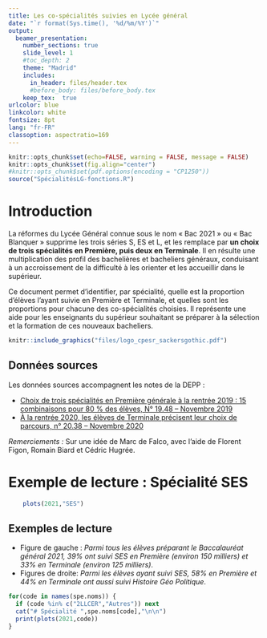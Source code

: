 ```yaml
---
title: Les co-spécialités suivies en Lycée général
date: "`r format(Sys.time(), '%d/%m/%Y')`"
output:
  beamer_presentation:
    number_sections: true
    slide_level: 1
    #toc_depth: 2
    theme: "Madrid"
    includes:
      in_header: files/header.tex
      #before_body: files/before_body.tex
    keep_tex:  true
urlcolor: blue
linkcolor: white
fontsize: 8pt
lang: "fr-FR"
classoption: aspectratio=169
---
```


```r
knitr::opts_chunk$set(echo=FALSE, warning = FALSE, message = FALSE)
knitr::opts_chunk$set(fig.align="center")
#knitr::opts_chunk$set(pdf.options(encoding = "CP1250"))
source("SpécialitésLG-fonctions.R")
```



# Introduction

La réformes du Lycée Général connue sous le nom « Bac 2021 » ou « Bac Blanquer » 
supprime les trois séries S, ES et L, et les remplace par __un choix de trois 
spécialités en Première, puis deux en Terminale__. 
Il en résulte une multiplication des profil des bachelières et bacheliers généraux,
conduisant à un accroissement de la difficulté à les orienter et les accueillir 
dans le supérieur.

Ce document permet d'identifier, par spécialité, quelle est la proportion d'élèves
l'ayant suivie en Première et Terminale, et quelles sont les proportions pour 
chacune des co-spécialités choisies. Il représente une aide pour les enseignants
du supérieur souhaitant se préparer à la sélection et la formation de ces nouveaux bacheliers.

```r
knitr::include_graphics("files/logo_cpesr_sackersgothic.pdf")
```

::: {.block}
## Données sources

Les données sources accompagnent les notes de la DEPP :

- [Choix de trois spécialités en Première générale à la rentrée 2019 : 15 combinaisons pour 80 % des élèves, N° 19.48 – Novembre 2019](https://www.education.gouv.fr/choix-de-trois-specialites-en-premiere-generale-la-rentree-2019-15-combinaisons-pour-80-des-eleves-3245)
- [À la rentrée 2020, les élèves de Terminale précisent leur choix de parcours, n° 20.38 – Novembre 2020](https://www.education.gouv.fr/la-rentree-2020-les-eleves-de-terminale-precisent-leur-choix-de-parcours-307016)
:::

_Remerciements :_
Sur une idée de Marc de Falco, avec l'aide de Florent Figon, Romain Biard et Cédric Hugrée.


# Exemple de lecture : Spécialité SES

```r
    plots(2021,"SES")
```
## Exemples de lecture

- Figure de gauche : _Parmi tous les élèves préparant le Baccalauréat général 2021, 39% ont suivi SES en Première (environ 150 milliers) et 33% en Terminale (environ 125 milliers)_.
- Figures de droite:  _Parmi les élèves ayant suivi SES, 58% en Première et 44% en Terminale ont aussi suivi Histoire Géo Politique_.


```r
for(code in names(spe.noms)) {
  if (code %in% c("2LLCER","Autres")) next
  cat("# Spécialité ",spe.noms[code],"\n\n")
  print(plots(2021,code))
}
```
